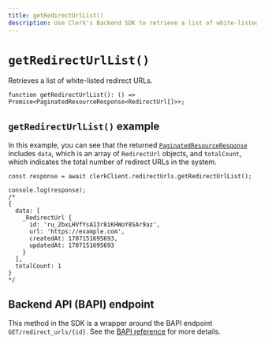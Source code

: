 ```yaml
---
title: getRedirectUrlList()
description: Use Clerk's Backend SDK to retrieve a list of white-listed redirect URLs.
---
```


# `getRedirectUrlList()`

Retrieves a list of white-listed redirect URLs.

```tsx
function getRedirectUrlList(): () => Promise<PaginatedResourceResponse<RedirectUrl[]>>;
```

## `getRedirectUrlList()` example

In this example, you can see that the returned [`PaginatedResourceResponse`](/docs/references/backend/types/paginated-resource-response) includes `data`, which is an array of `RedirectUrl` objects, and `totalCount`, which indicates the total number of redirect URLs in the system.

```tsx
const response = await clerkClient.redirectUrls.getRedirectUrlList();

console.log(response);
/* 
{
  data: [
    _RedirectUrl {
      id: 'ru_2bxLHVfYsA13r8iKHWoY8SAr9az',
      url: 'https://example.com',
      createdAt: 1707151695693,
      updatedAt: 1707151695693
    }
  ],
  totalCount: 1
}
*/
```

## Backend API (BAPI) endpoint

This method in the SDK is a wrapper around the BAPI endpoint `GET/redirect_urls/{id}`. See the [BAPI reference](https://clerk.com/docs/reference/backend-api/tag/Redirect-URLs#operation/ListRedirectURLs) for more details.